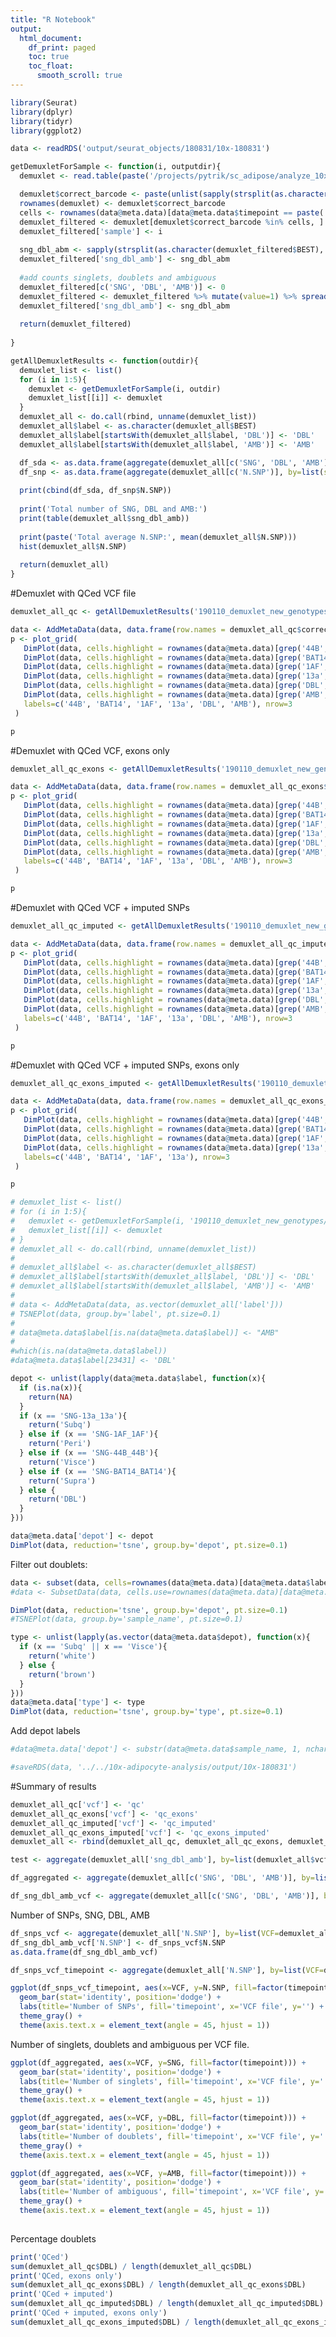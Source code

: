 ```yaml
---
title: "R Notebook"
output:
  html_document:
    df_print: paged
    toc: true
    toc_float: 
      smooth_scroll: true
---
```




```r
library(Seurat)
library(dplyr)
library(tidyr)
library(ggplot2)
```

```r
data <- readRDS('output/seurat_objects/180831/10x-180831')
```

```r
getDemuxletForSample <- function(i, outputdir){
  demuxlet <- read.table(paste('/projects/pytrik/sc_adipose/analyze_10x_fluidigm/old/data/demuxlet/', outputdir, '/180831_10x_s', i, '.best', sep=''), header=T)

  demuxlet$correct_barcode <- paste(unlist(sapply(strsplit(as.character(demuxlet$BARCODE), '-'), '[[', 1)), '-', i, sep='')
  rownames(demuxlet) <- demuxlet$correct_barcode
  cells <- rownames(data@meta.data)[data@meta.data$timepoint == paste('T', i, sep='')]
  demuxlet_filtered <- demuxlet[demuxlet$correct_barcode %in% cells, ]
  demuxlet_filtered['sample'] <- i
  
  sng_dbl_abm <- sapply(strsplit(as.character(demuxlet_filtered$BEST), '-'), '[[', 1)
  demuxlet_filtered['sng_dbl_amb'] <- sng_dbl_abm
  
  #add counts singlets, doublets and ambiguous
  demuxlet_filtered[c('SNG', 'DBL', 'AMB')] <- 0
  demuxlet_filtered <- demuxlet_filtered %>% mutate(value=1) %>% spread(sng_dbl_amb, value, fill=0)
  demuxlet_filtered['sng_dbl_amb'] <- sng_dbl_abm
  
  return(demuxlet_filtered)
  
}

getAllDemuxletResults <- function(outdir){
  demuxlet_list <- list()
  for (i in 1:5){
    demuxlet <- getDemuxletForSample(i, outdir)
    demuxlet_list[[i]] <- demuxlet
  }
  demuxlet_all <- do.call(rbind, unname(demuxlet_list))
  demuxlet_all$label <- as.character(demuxlet_all$BEST)
  demuxlet_all$label[startsWith(demuxlet_all$label, 'DBL')] <- 'DBL'
  demuxlet_all$label[startsWith(demuxlet_all$label, 'AMB')] <- 'AMB'

  df_sda <- as.data.frame(aggregate(demuxlet_all[c('SNG', 'DBL', 'AMB')], by=list(sample=demuxlet_all$sample), FUN=sum))
  df_snp <- as.data.frame(aggregate(demuxlet_all[c('N.SNP')], by=list(sample=demuxlet_all$sample), FUN=mean))
  
  print(cbind(df_sda, df_snp$N.SNP))
  
  print('Total number of SNG, DBL and AMB:')
  print(table(demuxlet_all$sng_dbl_amb))
  
  print(paste('Total average N.SNP:', mean(demuxlet_all$N.SNP)))
  hist(demuxlet_all$N.SNP)
  
  return(demuxlet_all)
}

```


#Demuxlet with QCed VCF file

```r
demuxlet_all_qc <- getAllDemuxletResults('190110_demuxlet_new_genotypes/demuxlet_out/demuxlet_plink_bed-updated')
```

```r
data <- AddMetaData(data, data.frame(row.names = demuxlet_all_qc$correct_barcode, label=demuxlet_all_qc$label))
p <- plot_grid(
   DimPlot(data, cells.highlight = rownames(data@meta.data)[grep('44B', data@meta.data$label)], reduction.use='tsne', cols.use='gray', cols.highlight = 'blue'),
   DimPlot(data, cells.highlight = rownames(data@meta.data)[grep('BAT14', data@meta.data$label)], reduction.use='tsne', cols.use='gray', cols.highlight = 'blue'),
   DimPlot(data, cells.highlight = rownames(data@meta.data)[grep('1AF', data@meta.data$label)], reduction.use='tsne', cols.use='gray', cols.highlight = 'blue'),
   DimPlot(data, cells.highlight = rownames(data@meta.data)[grep('13a', data@meta.data$label)], reduction.use='tsne', cols.use='gray', cols.highlight = 'blue'),
   DimPlot(data, cells.highlight = rownames(data@meta.data)[grep('DBL', data@meta.data$label)], reduction.use='tsne', cols.use='gray', cols.highlight = 'blue'),
   DimPlot(data, cells.highlight = rownames(data@meta.data)[grep('AMB', data@meta.data$label)], reduction.use='tsne', cols.use='gray', cols.highlight = 'blue'),
   labels=c('44B', 'BAT14', '1AF', '13a', 'DBL', 'AMB'), nrow=3
 )
```

```r
p
```


#Demuxlet with QCed VCF, exons only

```r
demuxlet_all_qc_exons <- getAllDemuxletResults('190110_demuxlet_new_genotypes/demuxlet_out/demuxlet_plink_bed-updated.exon_only.recode')
```

```r
data <- AddMetaData(data, data.frame(row.names = demuxlet_all_qc_exons$correct_barcode, label=demuxlet_all_qc_exons$label))
p <- plot_grid(
   DimPlot(data, cells.highlight = rownames(data@meta.data)[grep('44B', data@meta.data$label)], reduction.use='tsne', cols.use='gray', cols.highlight = 'blue'),
   DimPlot(data, cells.highlight = rownames(data@meta.data)[grep('BAT14', data@meta.data$label)], reduction.use='tsne', cols.use='gray', cols.highlight = 'blue'),
   DimPlot(data, cells.highlight = rownames(data@meta.data)[grep('1AF', data@meta.data$label)], reduction.use='tsne', cols.use='gray', cols.highlight = 'blue'),
   DimPlot(data, cells.highlight = rownames(data@meta.data)[grep('13a', data@meta.data$label)], reduction.use='tsne', cols.use='gray', cols.highlight = 'blue'),
   DimPlot(data, cells.highlight = rownames(data@meta.data)[grep('DBL', data@meta.data$label)], reduction.use='tsne', cols.use='gray', cols.highlight = 'blue'),
   DimPlot(data, cells.highlight = rownames(data@meta.data)[grep('AMB', data@meta.data$label)], reduction.use='tsne', cols.use='gray', cols.highlight = 'blue'),
   labels=c('44B', 'BAT14', '1AF', '13a', 'DBL', 'AMB'), nrow=3
 )

```


```r
p
```


#Demuxlet with QCed VCF + imputed SNPs

```r
demuxlet_all_qc_imputed <- getAllDemuxletResults('190110_demuxlet_new_genotypes/demuxlet_out/demuxlet_chr1_22_combined.qc_r2_maf.recode')
```

```r
data <- AddMetaData(data, data.frame(row.names = demuxlet_all_qc_imputed$correct_barcode, label=demuxlet_all_qc_imputed$label))
p <- plot_grid(
   DimPlot(data, cells.highlight = rownames(data@meta.data)[grep('44B', data@meta.data$label)], reduction.use='tsne', cols.use='gray', cols.highlight = 'blue'),
   DimPlot(data, cells.highlight = rownames(data@meta.data)[grep('BAT14', data@meta.data$label)], reduction.use='tsne', cols.use='gray', cols.highlight = 'blue'),
   DimPlot(data, cells.highlight = rownames(data@meta.data)[grep('1AF', data@meta.data$label)], reduction.use='tsne', cols.use='gray', cols.highlight = 'blue'),
   DimPlot(data, cells.highlight = rownames(data@meta.data)[grep('13a', data@meta.data$label)], reduction.use='tsne', cols.use='gray', cols.highlight = 'blue'),
   DimPlot(data, cells.highlight = rownames(data@meta.data)[grep('DBL', data@meta.data$label)], reduction.use='tsne', cols.use='gray', cols.highlight = 'blue'),
   DimPlot(data, cells.highlight = rownames(data@meta.data)[grep('AMB', data@meta.data$label)], reduction.use='tsne', cols.use='gray', cols.highlight = 'blue'),
   labels=c('44B', 'BAT14', '1AF', '13a', 'DBL', 'AMB'), nrow=3
 )
```


```r
p
```


#Demuxlet with QCed VCF + imputed SNPs, exons only

```r
demuxlet_all_qc_exons_imputed <- getAllDemuxletResults('190110_demuxlet_new_genotypes/demuxlet_out/demuxlet_chr1_22_combined.qc_r2_maf_exon.recode')
```

 
```r
data <- AddMetaData(data, data.frame(row.names = demuxlet_all_qc_exons_imputed$correct_barcode, label=demuxlet_all_qc_exons_imputed$label))
p <- plot_grid(
   DimPlot(data, cells.highlight = rownames(data@meta.data)[grep('44B', data@meta.data$label)], reduction.use='tsne', cols.use='gray', cols.highlight = 'blue'),
   DimPlot(data, cells.highlight = rownames(data@meta.data)[grep('BAT14', data@meta.data$label)], reduction.use='tsne', cols.use='gray', cols.highlight = 'blue'),
   DimPlot(data, cells.highlight = rownames(data@meta.data)[grep('1AF', data@meta.data$label)], reduction.use='tsne', cols.use='gray', cols.highlight = 'blue'),
   DimPlot(data, cells.highlight = rownames(data@meta.data)[grep('13a', data@meta.data$label)], reduction.use='tsne', cols.use='gray', cols.highlight = 'blue'),
   labels=c('44B', 'BAT14', '1AF', '13a'), nrow=3
 )

```


```r
p

```




```r

# demuxlet_list <- list()
# for (i in 1:5){
#   demuxlet <- getDemuxletForSample(i, '190110_demuxlet_new_genotypes/demuxlet_out/demuxlet_plink_bed-updated.exon_only.recode')
#   demuxlet_list[[i]] <- demuxlet
# }
# demuxlet_all <- do.call(rbind, unname(demuxlet_list))
# 
# demuxlet_all$label <- as.character(demuxlet_all$BEST)
# demuxlet_all$label[startsWith(demuxlet_all$label, 'DBL')] <- 'DBL'
# demuxlet_all$label[startsWith(demuxlet_all$label, 'AMB')] <- 'AMB'
# 
# data <- AddMetaData(data, as.vector(demuxlet_all['label']))
# TSNEPlot(data, group.by='label', pt.size=0.1)
# 
# data@meta.data$label[is.na(data@meta.data$label)] <- "AMB"
# 
#which(is.na(data@meta.data$label))
#data@meta.data$label[23431] <- 'DBL'

depot <- unlist(lapply(data@meta.data$label, function(x){
  if (is.na(x)){
    return(NA)
  }
  if (x == 'SNG-13a_13a'){
    return('Subq')
  } else if (x == 'SNG-1AF_1AF'){
    return('Peri')
  } else if (x == 'SNG-44B_44B'){
    return('Visce')
  } else if (x == 'SNG-BAT14_BAT14'){
    return('Supra')
  } else {
    return('DBL')
  }
}))

data@meta.data['depot'] <- depot
DimPlot(data, reduction='tsne', group.by='depot', pt.size=0.1)
```

Filter out doublets:

```r
data <- subset(data, cells=rownames(data@meta.data)[data@meta.data$label != 'DBL'])
#data <- SubsetData(data, cells.use=rownames(data@meta.data)[data@meta.data$label != 'DBL'])
```

```r
DimPlot(data, reduction='tsne', group.by='depot', pt.size=0.1)
#TSNEPlot(data, group.by='sample_name', pt.size=0.1)
```

```r
type <- unlist(lapply(as.vector(data@meta.data$depot), function(x){
  if (x == 'Subq' || x == 'Visce'){
    return('white')
  } else {
    return('brown')
  }
}))
data@meta.data['type'] <- type
DimPlot(data, reduction='tsne', group.by='type', pt.size=0.1)
```

Add depot labels

```r
#data@meta.data['depot'] <- substr(data@meta.data$sample_name, 1, nchar(data@meta.data$sample_name)-2)
```


```r
#saveRDS(data, '../../10x-adipocyte-analysis/output/10x-180831')
```


#Summary of results

```r
demuxlet_all_qc['vcf'] <- 'qc'
demuxlet_all_qc_exons['vcf'] <- 'qc_exons'
demuxlet_all_qc_imputed['vcf'] <- 'qc_imputed'
demuxlet_all_qc_exons_imputed['vcf'] <- 'qc_exons_imputed'
demuxlet_all <- rbind(demuxlet_all_qc, demuxlet_all_qc_exons, demuxlet_all_qc_exons_imputed, demuxlet_all_qc_imputed)

test <- aggregate(demuxlet_all['sng_dbl_amb'], by=list(demuxlet_all$vcf, demuxlet_all$sng_dbl_amb), FUN=length)

df_aggregated <- aggregate(demuxlet_all[c('SNG', 'DBL', 'AMB')], by=list(VCF=demuxlet_all$vcf, timepoint=demuxlet_all$sample), FUN=sum)

df_sng_dbl_amb_vcf <- aggregate(demuxlet_all[c('SNG', 'DBL', 'AMB')], by=list(VCF=demuxlet_all$vcf), FUN=sum)
```

Number of SNPs, SNG, DBL, AMB

```r
df_snps_vcf <- aggregate(demuxlet_all['N.SNP'], by=list(VCF=demuxlet_all$vcf), FUN=mean)
df_sng_dbl_amb_vcf['N.SNP'] <- df_snps_vcf$N.SNP
as.data.frame(df_sng_dbl_amb_vcf)
```

```r
df_snps_vcf_timepoint <- aggregate(demuxlet_all['N.SNP'], by=list(VCF=demuxlet_all$vcf, timepoint=demuxlet_all$sample), FUN=mean)

ggplot(df_snps_vcf_timepoint, aes(x=VCF, y=N.SNP, fill=factor(timepoint))) + 
  geom_bar(stat='identity', position='dodge') +
  labs(title='Number of SNPs', fill='timepoint', x='VCF file', y='') +
  theme_gray() +
  theme(axis.text.x = element_text(angle = 45, hjust = 1)) 
```

Number of singlets, doublets and ambiguous per VCF file.


```r
ggplot(df_aggregated, aes(x=VCF, y=SNG, fill=factor(timepoint))) + 
  geom_bar(stat='identity', position='dodge') +
  labs(title='Number of singlets', fill='timepoint', x='VCF file', y='') +
  theme_gray() +
  theme(axis.text.x = element_text(angle = 45, hjust = 1))

```

```r
ggplot(df_aggregated, aes(x=VCF, y=DBL, fill=factor(timepoint))) + 
  geom_bar(stat='identity', position='dodge') +
  labs(title='Number of doublets', fill='timepoint', x='VCF file', y='') +
  theme_gray() +
  theme(axis.text.x = element_text(angle = 45, hjust = 1))
```

```r
ggplot(df_aggregated, aes(x=VCF, y=AMB, fill=factor(timepoint))) + 
  geom_bar(stat='identity', position='dodge') +
  labs(title='Number of ambiguous', fill='timepoint', x='VCF file', y='') +
  theme_gray() +
  theme(axis.text.x = element_text(angle = 45, hjust = 1))
  
```

Percentage doublets

```r
print('QCed')
sum(demuxlet_all_qc$DBL) / length(demuxlet_all_qc$DBL)
print('QCed, exons only')
sum(demuxlet_all_qc_exons$DBL) / length(demuxlet_all_qc_exons$DBL)
print('QCed + imputed')
sum(demuxlet_all_qc_imputed$DBL) / length(demuxlet_all_qc_imputed$DBL)
print('QCed + imputed, exons only')
sum(demuxlet_all_qc_exons_imputed$DBL) / length(demuxlet_all_qc_exons_imputed$DBL)

```

